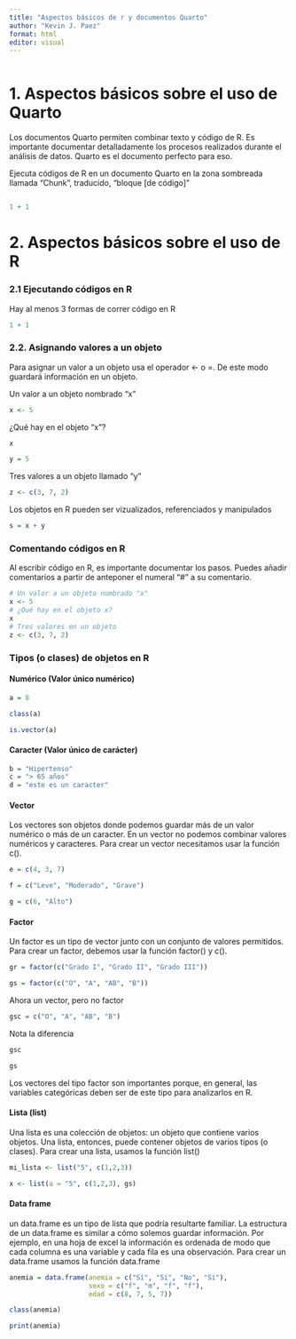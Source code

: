 ```yaml
---
title: "Aspectos básicos de r y documentos Quarto"
author: "Kevin J. Paez"
format: html
editor: visual
---
```


```r

```

# 1. Aspectos básicos sobre el uso de Quarto

Los documentos Quarto permiten combinar texto y código de R. Es importante documentar detalladamente los procesos realizados durante el análisis de datos. Quarto es el documento perfecto para eso.

Ejecuta códigos de R en un documento Quarto en la zona sombreada llamada "Chunk", traducido, "bloque \[de código\]"

```r

```

```r
1 + 1
```

# 2. Aspectos básicos sobre el uso de R

### 2.1 Ejecutando códigos en R

Hay al menos 3 formas de correr código en R

```r
1 + 1
```

### 2.2. Asignando valores a un objeto

Para asignar un valor a un objeto usa el operador \<- o =. De este modo guardará información en un objeto.

Un valor a un objeto nombrado "x"

```r
x <- 5
```

¿Qué hay en el objeto "x"?

```r
x
```

```r
y = 5
```

Tres valores a un objeto llamado "y"

```r
z <- c(3, 7, 2)
```

Los objetos en R pueden ser vizualizados, referenciados y manipulados

```r
s = x + y
```

### Comentando códigos en R

Al escribir código en R, es importante documentar los pasos. Puedes añadir comentarios a partir de anteponer el numeral "\#" a su comentario.

```r
# Un valor a un objeto nombrado "x"
x <- 5
# ¿Qué hay en el objeto x?
x
# Tres valores en un objeto
z <- c(3, 7, 2)
```

### Tipos (o clases) de objetos en R

#### Numérico (Valor único numérico)

```r
a = 8
```

```r
class(a)
```

```r
is.vector(a)
```

#### Caracter (Valor único de carácter)

```r
b = "Hipertenso"
c = "> 65 años"
d = "este es un caracter"
```

#### Vector

Los vectores son objetos donde podemos guardar más de un valor numérico o más de un caracter. En un vector no podemos combinar valores numéricos y caracteres. Para crear un vector necesitamos usar la función c().

```r
e = c(4, 3, 7)
```

```r
f = c("Leve", "Moderado", "Grave")
```

```r
g = c(6, "Alto")
```

#### Factor

Un factor es un tipo de vector junto con un conjunto de valores permitidos. Para crear un factor, debemos usar la función factor() y c().

```r
gr = factor(c("Grado I", "Grado II", "Grado III"))
```

```r
gs = factor(c("O", "A", "AB", "B"))
```

Ahora un vector, pero no factor

```r
gsc = c("O", "A", "AB", "B")
```

Nota la diferencia

```r
gsc
```

```r
gs
```

Los vectores del tipo factor son importantes porque, en general, las variables categóricas deben ser de este tipo para analizarlos en R.

#### Lista (list)

Una lista es una colección de objetos: un objeto que contiene varios objetos. Una lista, entonces, puede contener objetos de varios tipos (o clases). Para crear una lista, usamos la función list()

```r
mi_lista <- list("5", c(1,2,3))
```

```r
x <- list(a = "5", c(1,2,3), gs)
```

#### Data frame

un data.frame es un tipo de lista que podría resultarte familiar. La estructura de un data.frame es similar a cómo solemos guardar información. Por ejemplo, en una hoja de excel la información es ordenada de modo que cada columna es una variable y cada fila es una observación. Para crear un data.frame usamos la función data.frame

```r
anemia = data.frame(anemia = c("Sí", "Sí", "No", "Sí"),
                    sexo = c("f", "m", "f", "f"),
                    edad = c(8, 7, 5, 7))
```

```r
class(anemia)
```

```r
print(anemia)
```
